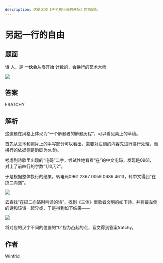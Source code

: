 ```yaml
---
description: 这是区域【孑孓独行者的开场】的第5题。
---
```


# 另起一行的自由

## 题面

诗
人，是
**一伙**会从零开始
计数的、会换行的艺术大师

![](./05-ling-qi-yi-hang-de-zi-you.assets/image_1.webp)

## 答案

FRATCHY

## 解析

这道题在风格上体现为“一个解题者的解题历程”，可以看见桌上的草稿。

首先从文本和照片上的手写部分可以看出，需要对左侧的内容先进行换行处理，而换行的依据则是韵脚为ou韵。

考虑到诗歌里出现的“电码”二字，尝试性地看看“在”的中文电码，发现是0961，对上了前四行的字数“1,10,7,2”。

于是根据整体换行的结果，转电码0961 2367 0059 0686 4613，转中文得到“在掷二向箔”。

![](./05-ling-qi-yi-hang-de-zi-you.assets/image_2.webp)

去查找“在掷二向箔时吟诵的诗”，找到《三体》里歌者文明的如下诗，并将最左侧的诗和该诗一起异或，于是得到如下结果——

![](./05-ling-qi-yi-hang-de-zi-you.assets/image_3.webp)

将对应的汉字不同的位置的“0”视为凸起的点，盲文得到答案fratchy。

## 作者

Winfrid
